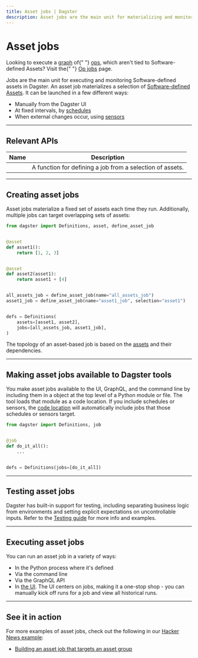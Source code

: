 ```yaml
---
title: Asset jobs | Dagster
description: Asset jobs are the main unit for materializing and monitoring Software-defined assets in Dagster.
---
```


# Asset jobs

<Note>
  Looking to execute a <a href="/concepts/ops-jobs-graphs/graphs">graph</a> of{" "}
  <a href="/concepts/ops-jobs-graphs/ops">ops</a>, which aren't tied to
  Software-defined Assets? Visit the{" "}
  <a href="/concepts/ops-jobs-graphs/op-jobs">Op jobs</a> page.
</Note>

Jobs are the main unit for executing and monitoring Software-defined assets in Dagster. An asset job materializes a selection of [Software-defined Assets](/concepts/assets/software-defined-assets). It can be launched in a few different ways:

- Manually from the Dagster UI
- At fixed intervals, by [schedules](/concepts/partitions-schedules-sensors/schedules)
- When external changes occur, using [sensors](/concepts/partitions-schedules-sensors/sensors)

---

## Relevant APIs

| Name                                   | Description                                               |
| -------------------------------------- | --------------------------------------------------------- |
| <PyObject object="define_asset_job" /> | A function for defining a job from a selection of assets. |

---

## Creating asset jobs

Asset jobs materialize a fixed set of assets each time they run. Additionally, multiple jobs can target overlapping sets of assets:

```python file=/concepts/assets/build_job.py startafter=start_marker endbefore=end_marker
from dagster import Definitions, asset, define_asset_job


@asset
def asset1():
    return [1, 2, 3]


@asset
def asset2(asset1):
    return asset1 + [4]


all_assets_job = define_asset_job(name="all_assets_job")
asset1_job = define_asset_job(name="asset1_job", selection="asset1")


defs = Definitions(
    assets=[asset1, asset2],
    jobs=[all_assets_job, asset1_job],
)
```

The topology of an asset-based job is based on the [assets](/concepts/assets/software-defined-assets) and their dependencies.

---

## Making asset jobs available to Dagster tools

You make asset jobs available to the UI, GraphQL, and the command line by including them in a <PyObject object="Definitions"/> object at the top level of a Python module or file. The tool loads that module as a code location. If you include schedules or sensors, the [code location](/concepts/code-locations) will automatically include jobs that those schedules or sensors target.

```python file=/concepts/ops_jobs_graphs/repo_with_job.py
from dagster import Definitions, job


@job
def do_it_all():
    ...


defs = Definitions(jobs=[do_it_all])
```

---

## Testing asset jobs

Dagster has built-in support for testing, including separating business logic from environments and setting explicit expectations on uncontrollable inputs. Refer to the [Testing guide](/concepts/testing) for more info and examples.

---

## Executing asset jobs

You can run an asset job in a variety of ways:

- In the Python process where it's defined
- Via the command line
- Via the GraphQL API
- In [the UI](/concepts/webserver/ui). The UI centers on jobs, making it a one-stop shop - you can manually kick off runs for a job and view all historical runs.

---

## See it in action

For more examples of asset jobs, check out the following in our [Hacker News example](https://github.com/dagster-io/dagster/tree/master/examples/project_fully_featured):

- [Building an asset job that targets an asset group](https://github.com/dagster-io/dagster/blob/master/examples/project_fully_featured/project_fully_featured/jobs.py)
